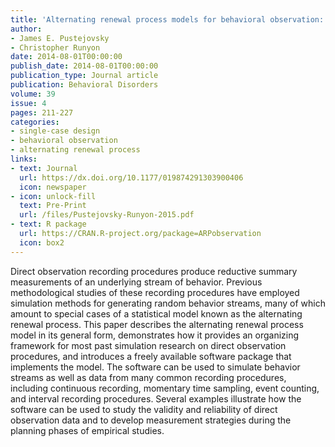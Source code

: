 ```yaml
---
title: 'Alternating renewal process models for behavioral observation: Simulation methods and validity implications'
author:
- James E. Pustejovsky
- Christopher Runyon
date: 2014-08-01T00:00:00
publish_date: 2014-08-01T00:00:00
publication_type: Journal article
publication: Behavioral Disorders
volume: 39
issue: 4
pages: 211-227
categories:
- single-case design
- behavioral observation
- alternating renewal process
links:
- text: Journal
  url: https://dx.doi.org/10.1177/019874291303900406
  icon: newspaper
- icon: unlock-fill
  text: Pre-Print
  url: /files/Pustejovsky-Runyon-2015.pdf
- text: R package
  url: https://CRAN.R-project.org/package=ARPobservation
  icon: box2
---
```


Direct observation recording procedures produce reductive summary measurements of an underlying stream of behavior. Previous methodological studies of these recording procedures have employed simulation methods for generating random behavior streams, many of which amount to special cases of a statistical model known as the alternating renewal process. This paper describes the alternating renewal process model in its general form, demonstrates how it provides an organizing framework for most past simulation research on direct observation procedures, and introduces a freely available software package that implements the model. The software can be used to simulate behavior streams as well as data from many common recording procedures, including continuous recording, momentary time sampling, event counting, and interval recording procedures. Several examples illustrate how the software can be used to study the validity and reliability of direct observation data and to develop measurement strategies during the planning phases of empirical studies.
